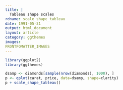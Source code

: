 ```yaml
---
title: |
  Tableau shape scales
rdname: scale_shape_tableau
date: 1991-05-31
output: html_document
layout: article
category: ggthemes
images:
FRONTFOMATTER_IMAGES
---
```


```r
library(ggplot2)
library(ggthemes)
```

```r
dsamp <- diamonds[sample(nrow(diamonds), 1000), ]
p <- qplot(carat, price, data=dsamp, shape=clarity)
p + scale_shape_tableau()



```